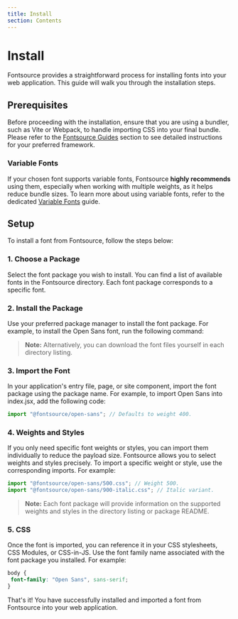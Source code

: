 ```yaml
---
title: Install
section: Contents
---
```


# Install

Fontsource provides a straightforward process for installing fonts into your web application. This guide will walk you through the installation steps.

## Prerequisites

Before proceeding with the installation, ensure that you are using a bundler, such as Vite or Webpack, to handle importing CSS into your final bundle. Please refer to the [Fontsource Guides](/docs/guides) section to see detailed instructions for your preferred framework.

### Variable Fonts

If your chosen font supports variable fonts, Fontsource **highly recommends** using them, especially when working with multiple weights, as it helps reduce bundle sizes. To learn more about using variable fonts, refer to the dedicated [Variable Fonts](/docs/getting-started/variable) guide.

## Setup

To install a font from Fontsource, follow the steps below:

### 1. Choose a Package

Select the font package you wish to install. You can find a list of available fonts in the Fontsource directory. Each font package corresponds to a specific font.

### 2. Install the Package

Use your preferred package manager to install the font package. For example, to install the Open Sans font, run the following command:

<PackageManagerCode cmd="@fontsource/open-sans" />

> **Note:** Alternatively, you can download the font files yourself in each directory listing.

### 3. Import the Font

In your application's entry file, page, or site component, import the font package using the package name. For example, to import Open Sans into index.jsx, add the following code:

```jsx
import "@fontsource/open-sans"; // Defaults to weight 400.
```

### 4. Weights and Styles

 If you only need specific font weights or styles, you can import them individually to reduce the payload size. Fontsource allows you to select weights and styles precisely. To import a specific weight or style, use the corresponding imports. For example:

```jsx
import "@fontsource/open-sans/500.css"; // Weight 500.
import "@fontsource/open-sans/900-italic.css"; // Italic variant.
```

> **Note:** Each font package will provide information on the supported weights and styles in the directory listing or package README.

### 5. CSS

Once the font is imported, you can reference it in your CSS stylesheets, CSS Modules, or CSS-in-JS. Use the font family name associated with the font package you installed. For example:

```css
body {
 font-family: "Open Sans", sans-serif;
}
```

That's it! You have successfully installed and imported a font from Fontsource into your web application.
